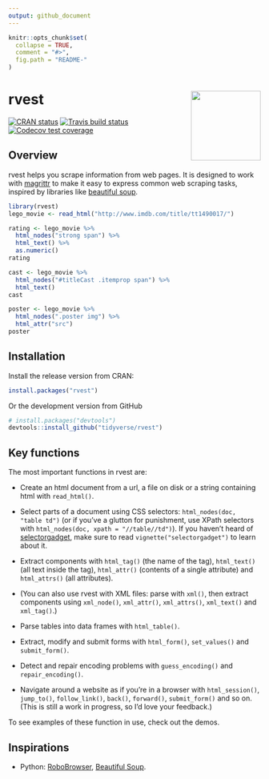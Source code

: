 ```yaml
---
output: github_document
---
```


<!-- README.md is generated from README.Rmd. Please edit that file -->

```r
knitr::opts_chunk$set(
  collapse = TRUE, 
  comment = "#>",
  fig.path = "README-"  
)
```

# rvest <img src='man/figures/logo.png' align="right" height="139" />

<!-- badges: start -->
[![CRAN status](https://www.r-pkg.org/badges/version/rvest)](https://cran.r-project.org/package=rvest)
[![Travis build status](https://travis-ci.org/tidyverse/rvest.svg?branch=master)](https://travis-ci.org/tidyverse/rvest)
[![Codecov test coverage](https://codecov.io/gh/tidyverse/rvest/branch/master/graph/badge.svg)](https://codecov.io/gh/tidyverse/rvest?branch=master)
<!-- badges: end -->

## Overview

rvest helps you scrape information from web pages. It is designed to work with [magrittr](https://github.com/smbache/magrittr) to make it easy to express common web scraping tasks, inspired by libraries like [beautiful soup](https://www.crummy.com/software/BeautifulSoup/).

```r
library(rvest)
lego_movie <- read_html("http://www.imdb.com/title/tt1490017/")

rating <- lego_movie %>% 
  html_nodes("strong span") %>%
  html_text() %>%
  as.numeric()
rating

cast <- lego_movie %>%
  html_nodes("#titleCast .itemprop span") %>%
  html_text()
cast

poster <- lego_movie %>%
  html_nodes(".poster img") %>%
  html_attr("src")
poster
```

## Installation

Install the release version from CRAN:

```r
install.packages("rvest")
```

Or the development version from GitHub

```r
# install.packages("devtools")
devtools::install_github("tidyverse/rvest")
```

## Key functions

The most important functions in rvest are:

* Create an html document from a url, a file on disk or a string containing
  html with `read_html()`.

* Select parts of a document using CSS selectors: `html_nodes(doc, "table td")`
  (or if you've a glutton for punishment, use XPath selectors with
  `html_nodes(doc, xpath = "//table//td")`). If you haven't heard of 
  [selectorgadget](http://selectorgadget.com/), make sure to read
  `vignette("selectorgadget")` to learn about it.

* Extract components with `html_tag()` (the name of the tag), `html_text()` 
  (all text inside the tag), `html_attr()` (contents of a single attribute) and 
  `html_attrs()` (all attributes).

* (You can also use rvest with XML files: parse with `xml()`, then extract 
  components using `xml_node()`, `xml_attr()`, `xml_attrs()`, `xml_text()` 
  and `xml_tag()`.)

* Parse tables into data frames with `html_table()`.

* Extract, modify and submit forms with `html_form()`, `set_values()` and
  `submit_form()`.

* Detect and repair encoding problems with `guess_encoding()` and 
  `repair_encoding()`.

* Navigate around a website as if you're in a browser with `html_session()`,
  `jump_to()`, `follow_link()`, `back()`, `forward()`, `submit_form()` and
  so on. (This is still a work in progress, so I'd love your feedback.)

To see examples of these function in use, check out the demos.

## Inspirations

* Python: [RoboBrowser](http://robobrowser.readthedocs.org/en/latest/readme.html),
  [Beautiful Soup](https://www.crummy.com/software/BeautifulSoup/).
